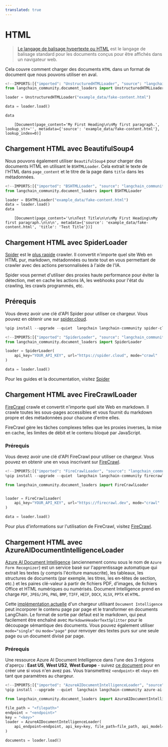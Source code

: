 ```yaml
---
translated: true
---
```


# HTML

>[Le langage de balisage hypertexte ou HTML](https://en.wikipedia.org/wiki/HTML) est le langage de balisage standard pour les documents conçus pour être affichés dans un navigateur web.

Cela couvre comment charger des documents `HTML` dans un format de document que nous pouvons utiliser en aval.

```python
<!--IMPORTS:[{"imported": "UnstructuredHTMLLoader", "source": "langchain_community.document_loaders", "docs": "https://api.python.langchain.com/en/latest/document_loaders/langchain_community.document_loaders.html.UnstructuredHTMLLoader.html", "title": "HTML"}]-->
from langchain_community.document_loaders import UnstructuredHTMLLoader
```

```python
loader = UnstructuredHTMLLoader("example_data/fake-content.html")
```

```python
data = loader.load()
```

```python
data
```

```output
    [Document(page_content='My First Heading\n\nMy first paragraph.', lookup_str='', metadata={'source': 'example_data/fake-content.html'}, lookup_index=0)]
```

## Chargement HTML avec BeautifulSoup4

Nous pouvons également utiliser `BeautifulSoup4` pour charger des documents HTML en utilisant le `BSHTMLLoader`. Cela extrait le texte de l'HTML dans `page_content` et le titre de la page dans `title` dans les métadonnées.

```python
<!--IMPORTS:[{"imported": "BSHTMLLoader", "source": "langchain_community.document_loaders", "docs": "https://api.python.langchain.com/en/latest/document_loaders/langchain_community.document_loaders.html_bs.BSHTMLLoader.html", "title": "HTML"}]-->
from langchain_community.document_loaders import BSHTMLLoader
```

```python
loader = BSHTMLLoader("example_data/fake-content.html")
data = loader.load()
data
```

```output
    [Document(page_content='\n\nTest Title\n\n\nMy First Heading\nMy first paragraph.\n\n\n', metadata={'source': 'example_data/fake-content.html', 'title': 'Test Title'})]
```

## Chargement HTML avec SpiderLoader

[Spider](https://spider.cloud/?ref=langchain) est le [plus rapide](https://github.com/spider-rs/spider/blob/main/benches/BENCHMARKS.md#benchmark-results) crawler. Il convertit n'importe quel site Web en HTML pur, markdown, métadonnées ou texte tout en vous permettant de crawler avec des actions personnalisées à l'aide de l'IA.

Spider vous permet d'utiliser des proxies haute performance pour éviter la détection, met en cache les actions IA, les webhooks pour l'état du crawling, les crawls programmés, etc.

## Prérequis

Vous devez avoir une clé d'API Spider pour utiliser ce chargeur. Vous pouvez en obtenir une sur [spider.cloud](https://spider.cloud).

```python
%pip install --upgrade --quiet  langchain langchain-community spider-client
```

```python
<!--IMPORTS:[{"imported": "SpiderLoader", "source": "langchain_community.document_loaders", "docs": "https://api.python.langchain.com/en/latest/document_loaders/langchain_community.document_loaders.spider.SpiderLoader.html", "title": "HTML"}]-->
from langchain_community.document_loaders import SpiderLoader

loader = SpiderLoader(
    api_key="YOUR_API_KEY", url="https://spider.cloud", mode="crawl"
)

data = loader.load()
```

Pour les guides et la documentation, visitez [Spider](https://spider.cloud/docs/api)

## Chargement HTML avec FireCrawlLoader

[FireCrawl](https://firecrawl.dev/?ref=langchain) crawle et convertit n'importe quel site Web en markdown. Il crawle toutes les sous-pages accessibles et vous fournit du markdown propre et des métadonnées pour chacune d'entre elles.

FireCrawl gère les tâches complexes telles que les proxies inverses, la mise en cache, les limites de débit et le contenu bloqué par JavaScript.

### Prérequis

Vous devez avoir une clé d'API FireCrawl pour utiliser ce chargeur. Vous pouvez en obtenir une en vous inscrivant sur [FireCrawl](https://firecrawl.dev/?ref=langchainpy).

```python
<!--IMPORTS:[{"imported": "FireCrawlLoader", "source": "langchain_community.document_loaders", "docs": "https://api.python.langchain.com/en/latest/document_loaders/langchain_community.document_loaders.firecrawl.FireCrawlLoader.html", "title": "HTML"}]-->
%pip install --upgrade --quiet  langchain langchain-community firecrawl-py

from langchain_community.document_loaders import FireCrawlLoader


loader = FireCrawlLoader(
    api_key="YOUR_API_KEY", url="https://firecrawl.dev", mode="crawl"
)

data = loader.load()
```

Pour plus d'informations sur l'utilisation de FireCrawl, visitez [FireCrawl](https://firecrawl.dev/?ref=langchainpy).

## Chargement HTML avec AzureAIDocumentIntelligenceLoader

[Azure AI Document Intelligence](https://aka.ms/doc-intelligence) (anciennement connu sous le nom de `Azure Form Recognizer`) est un service basé sur l'apprentissage automatique qui extrait les textes (y compris l'écriture manuscrite), les tableaux, les structures de documents (par exemple, les titres, les en-têtes de section, etc.) et les paires clé-valeur à partir de fichiers PDF, d'images, de fichiers Office et HTML numériques ou numérisés. Document Intelligence prend en charge `PDF`, `JPEG/JPG`, `PNG`, `BMP`, `TIFF`, `HEIF`, `DOCX`, `XLSX`, `PPTX` et `HTML`.

Cette [implémentation actuelle](https://aka.ms/di-langchain) d'un chargeur utilisant `Document Intelligence` peut incorporer le contenu page par page et le transformer en documents LangChain. Le format de sortie par défaut est le markdown, qui peut facilement être enchaîné avec `MarkdownHeaderTextSplitter` pour le découpage sémantique des documents. Vous pouvez également utiliser `mode="single"` ou `mode="page"` pour renvoyer des textes purs sur une seule page ou un document divisé par page.

### Prérequis

Une ressource Azure AI Document Intelligence dans l'une des 3 régions d'aperçu : **East US**, **West US2**, **West Europe** - suivez [ce document](https://learn.microsoft.com/azure/ai-services/document-intelligence/create-document-intelligence-resource?view=doc-intel-4.0.0) pour en créer une si vous n'en avez pas. Vous transmettrez `<endpoint>` et `<key>` en tant que paramètres au chargeur.

```python
<!--IMPORTS:[{"imported": "AzureAIDocumentIntelligenceLoader", "source": "langchain_community.document_loaders", "docs": "https://api.python.langchain.com/en/latest/document_loaders/langchain_community.document_loaders.doc_intelligence.AzureAIDocumentIntelligenceLoader.html", "title": "HTML"}]-->
%pip install --upgrade --quiet  langchain langchain-community azure-ai-documentintelligence

from langchain_community.document_loaders import AzureAIDocumentIntelligenceLoader

file_path = "<filepath>"
endpoint = "<endpoint>"
key = "<key>"
loader = AzureAIDocumentIntelligenceLoader(
    api_endpoint=endpoint, api_key=key, file_path=file_path, api_model="prebuilt-layout"
)

documents = loader.load()
```
